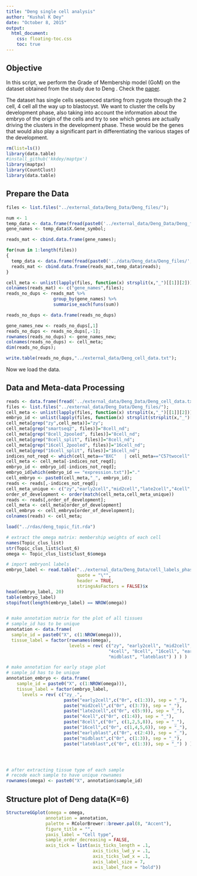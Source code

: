 ```yaml
---
title: "Deng single cell analysis"
author: "Kushal K Dey"
date: "October 8, 2015"
output: 
  html_document:
    css: floating-toc.css
    toc: true
---
```


## Objective

In this script, we perform the Grade of Membership model (GoM) on the dataset obtained from the study due to Deng \emph{et al}. Check the [paper](http://science.sciencemag.org/content/343/6167/193).

The dataset has single cells sequenced starting from zygote through the 2 cell, 4 cell all the way up to blastocyst. We want to cluster the cells by  development phase, also taking into account the information about the embryo of the origin of the cells and try to see which genes are actually driving the clusters in the development phase. These would be the genes that would also play a significant part in differentiating the various stages of the development.


```r
rm(list=ls())
library(data.table)
#install_github('kkdey/maptpx') 
library(maptpx)
library(CountClust)
library(data.table)

```


## Prepare the Data

```r
files <- list.files("../external_data/Deng_Data/Deng_files/");

num <- 1
temp_data <- data.frame(fread(paste0('../external_data/Deng_Data/Deng_files/',files[num])));
gene_names <- temp_data$X.Gene_symbol;

reads_mat <- cbind.data.frame(gene_names);

for(num in 1:length(files))
{
  temp_data <- data.frame(fread(paste0('../data/Deng_data/Deng_files/',files[num])));
  reads_mat <- cbind.data.frame(reads_mat,temp_data$reads);
}

cell_meta <- unlist(lapply(files, function(x) strsplit(x,"_")[[1]][2]));
colnames(reads_mat) <- c("gene_names",files);
reads_no_dups <- reads_mat %>%
                  group_by(gene_names) %>%
                  summarise_each(funs(sum))

reads_no_dups <- data.frame(reads_no_dups)

gene_names_new <- reads_no_dups[,1]
reads_no_dups <- reads_no_dups[,-1];
rownames(reads_no_dups) <- gene_names_new;
colnames(reads_no_dups) <- cell_meta;
dim(reads_no_dups);

write.table(reads_no_dups,"../external_data/Deng_cell_data.txt");
```

Now we load the data.

## Data and Meta-data Processing

```r
reads <- data.frame(fread('../external_data/Deng_Data/Deng_cell_data.txt'),row.names=1);
files <- list.files("../external_data/Deng_Data/Deng_files/");
cell_meta <- unlist(lapply(files, function(x) strsplit(x,"_")[[1]][2]));
embryo_id <- unlist(lapply(files, function(x) strsplit(strsplit(x,"_")[[1]][3],"-")[[1]][1]));
cell_meta[grep("zy",cell_meta)]="zy";
cell_meta[grep("smartseq2", files)]="8cell_nd";
cell_meta[grep("8cell_2pooled", files)]="8cell_nd";
cell_meta[grep("8cell_split", files)]="8cell_nd";
cell_meta[grep("16cell_2pooled", files)]="16cell_nd";
cell_meta[grep("16cell_split", files)]="16cell_nd";
indices_not_reqd <- which(cell_meta=="BXC"   | cell_meta=="C57twocell" | cell_meta=="fibroblast" | cell_meta =="8cell_nd" | cell_meta == "16cell_nd");
cell_meta <- cell_meta[-indices_not_reqd];
embryo_id <- embryo_id[-indices_not_reqd];
embryo_id[which(embryo_id == "expression.txt")]="."
cell_embryo <- paste0(cell_meta,"_", embryo_id);
reads <- reads[,-indices_not_reqd];
cell_meta_unique <- c("zy","early2cell","mid2cell","late2cell","4cell","8cell","16cell","earlyblast","midblast","lateblast") ;
order_of_development <- order(match(cell_meta,cell_meta_unique))
reads <- reads[,order_of_development];
cell_meta <- cell_meta[order_of_development]
cell_embryo <- cell_embryo[order_of_development];
colnames(reads) <- cell_meta;
```

```r
load("../rdas/deng_topic_fit.rda")

# extract the omega matrix: membership weights of each cell
names(Topic_clus_list)
str(Topic_clus_list$clust_6)
omega <- Topic_clus_list$clust_6$omega

# import embryonl labels
embryo_label <- read.table("../external_data/Deng_Data/cell_labels_phase_embryo.txt",
                           quote = "\"",
                           header = TRUE,
                           stringsAsFactors = FALSE)$x
head(embryo_label, 20)
table(embryo_label)
stopifnot(length(embryo_label) == NROW(omega))


# make annotation matrix for the plot of all tissues
# sample_id has to be unique
annotation <- data.frame(
  sample_id = paste0("X", c(1:NROW(omega))),
  tissue_label = factor(rownames(omega),
                        levels = rev( c("zy", "early2cell", "mid2cell", "late2cell",
                                       "4cell", "8cell", "16cell", "earlyblast",
                                       "midblast", "lateblast") ) ) )

# make annotation for early stage plot
# sample_id has to be unique
annotation_embryo <- data.frame(
    sample_id = paste0("X", c(1:NROW(omega))),
    tissue_label = factor(embryo_label,
      levels = rev( c("zy_.",
                      paste("early2cell",c("0r", c(1:3)), sep = "_"),
                      paste("mid2cell",c("0r", c(3:7)), sep = "_"),
                      paste("late2cell",c("0r", c(5:9)), sep = "_"),
                      paste("4cell",c("0r", c(1:4)), sep = "_"),
                      paste("8cell",c("0r", c(1,2,5,8)), sep = "_"),
                      paste("16cell",c("0r", c(1,4,5,6)), sep = "_"),
                      paste("earlyblast",c("0r", c(2:4)), sep = "_"),
                      paste("midblast",c("0r", c(1:3)), sep = "_"),
                      paste("lateblast",c("0r", c(1:3)), sep = "_") ) ) ) )




# after extracting tissue type of each sample
# recode each sample to have unique rownames
rownames(omega) <- paste0("X", annotation$sample_id)
```

## Structure plot of Deng data(K=6)

```r

StructureGGplot(omega = omega,
               annotation = annotation,
               palette = RColorBrewer::brewer.pal(8, "Accent"),
               figure_title = "",
               yaxis_label = "Cell type",
               sample_order_decreasing = FALSE,
               axis_tick = list(axis_ticks_length = .1,
                                 axis_ticks_lwd_y = .1,
                                 axis_ticks_lwd_x = .1,
                                 axis_label_size = 7,
                                 axis_label_face = "bold"))

```

